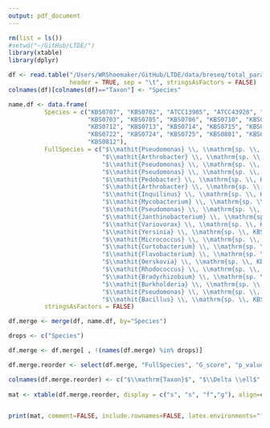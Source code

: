 ```yaml
---
output: pdf_document
---
```


```r
rm(list = ls()) 
#setwd("~/GitHub/LTDE/")
library(xtable)
library(dplyr)

df <- read.table("/Users/WRShoemaker/GitHub/LTDE/data/breseq/total_parallelism.txt", 
                 header = TRUE, sep = "\t", stringsAsFactors = FALSE)
colnames(df)[colnames(df)=="Taxon"] <- "Species"

name.df <- data.frame(
          Species = c("KBS0707", "KBS0702", "ATCC13985", "ATCC43928", "KBS0701",
                      "KBS0703", "KBS0705", "KBS0706", "KBS0710", "KBS0711",
                      "KBS0712", "KBS0713", "KBS0714", "KBS0715", "KBS0721",
                      "KBS0722", "KBS0724", "KBS0725", "KBS0801", "KBS0802", 
                      "KBS0812"), 
          FullSpecies = c("$\\mathit{Pseudomonas} \\, \\mathrm{sp. \\, KBS0707}$",
                          "$\\mathit{Arthrobacter} \\, \\mathrm{sp. \\, KBS0702}$",
                          "$\\mathit{Pseudomonas} \\, \\mathrm{sp. \\, ATCC13985}$",
                          "$\\mathit{Pseudomonas} \\, \\mathrm{sp. \\, ATCC43928}$",
                          "$\\mathit{Pedobacter} \\, \\mathrm{sp. \\, KBS0701}$",
                          "$\\mathit{Arthrobacter} \\, \\mathrm{sp. \\, KBS0703}$",
                          "$\\mathit{Inquilinus} \\, \\mathrm{sp. \\, KBS0705}$",
                          "$\\mathit{Mycobacterium} \\, \\mathrm{sp. \\, KBS0706}$",
                          "$\\mathit{Pseudomonas} \\, \\mathrm{sp. \\, KBS0710}$",
                          "$\\mathit{Janthinobacterium} \\, \\mathrm{sp. \\, KBS0711}$",
                          "$\\mathit{Variovorax} \\, \\mathrm{sp. \\, KBS0712}$",
                          "$\\mathit{Yersinia} \\, \\mathrm{sp. \\, KBS0713}$",
                          "$\\mathit{Micrococcus} \\, \\mathrm{sp. \\, KBS0714}$",
                          "$\\mathit{Curtobacterium} \\, \\mathrm{sp. \\, KBS0715}$",
                          "$\\mathit{Flavobacterium} \\, \\mathrm{sp. \\, KBS0721}$",
                          "$\\mathit{Oerskovia} \\, \\mathrm{sp. \\, KBS0722}$",
                          "$\\mathit{Rhodococcus} \\, \\mathrm{sp. \\, KBS0724}$",
                          "$\\mathit{Bradyrhizobium} \\, \\mathrm{sp. \\, KBS0725}$",
                          "$\\mathit{Burkholderia} \\, \\mathrm{sp. \\, KBS0801}$",
                          "$\\mathit{Pseudomonas} \\, \\mathrm{sp. \\, KBS0802}$",
                          "$\\mathit{Bacillus} \\, \\mathrm{sp. \\, KBS0812}$"), 
          stringsAsFactors = FALSE)

df.merge <- merge(df, name.df, by="Species")

drops <- c("Species")

df.merge <- df.merge[ , !(names(df.merge) %in% drops)]

df.merge.reorder <- select(df.merge, "FullSpecies", "G_score", "p_value_BH") 

colnames(df.merge.reorder) <- c("$\\mathrm{Taxon}$", "$\\Delta \\ell$", "$p_{BH}$")
                                
mat <- xtable(df.merge.reorder, display = c("s", "s", "f","g"), align=c("c","l","c","c"), digits=c(0, 0, 2, 2))


print(mat, comment=FALSE, include.rownames=FALSE, latex.environments="flushleft", math.style.exponents = TRUE,  sanitize.text.function = function(x) {x})

```






